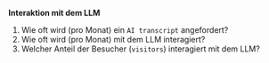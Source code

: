 

**Interaktion mit dem LLM**

1. Wie oft wird (pro Monat) ein `AI transcript` angefordert?
2. Wie oft wird (pro Monat) mit dem LLM interagiert?
3. Welcher Anteil der Besucher (`visitors`) interagiert mit dem LLM?
